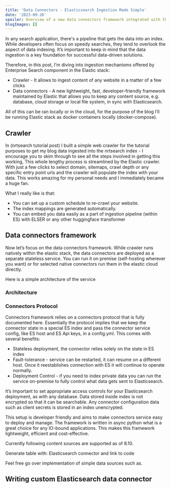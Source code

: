 ```yaml
---
title: 'Data Connectors - Elasticsearch Ingestion Made Simple'
date: '2023-09-26'
spoiler: Overview of a new data connectors framework integrated with the Elastic stack. Example of writing a custom connector to ingest data from any source into the Elasticsearch index.
blogImages: []
---
```


In any search application, there's a pipeline that gets the data into an index. While developers often focus on speedy searches, they tend to overlook the aspect of data indexing. It’s important to keep in mind that the data ingestion is a key foundation for successful data-driven solutions.

Therefore, in this post, I’m diving into ingestion mechanisms offered by Enterprise Search component in the Elastic stack:

- Crawler - It allows to ingest content of any website in a matter of a few clicks
- Data connectors - A new lightweight, fast, developer-friendly framework maintained by Elastic that allows you to keep any content source, e.g. database, cloud storage or local file system, in sync with Elasticsearch.

All of this can be ran locally or in the cloud, for the purpose of the blog I’ll be running Elastic stack as docker containers locally (docker-compose).

## Crawler

In (nrtsearch tutorial post) I built a simple web crawler for the tutorial purposes to get my blog data ingested into the nrtsearch index - I encourage you to skim through to see all the steps involved in getting this working, This whole lengthy process is streamlined by the Elastic crawler. With just a few clicks to select domain, sitemaps, crawl depth or any specific entry point urls and the crawler will populate the index with your data. This works amazing for my personal needs and I immediately became a huge fan.

What I really like is that:

- You can set up a custom schedule to re-crawl your website.
- The index mappings are generated automatically.
- You can embed you data easily as a part of ingestion pipeline (within ES) with ELSER or any other huggingface transformer

## Data connectors framework

Now let’s focus on the data connectors framework. While crawler runs natively within the elastic stack, the data connectors are deployed as a separate stateless service. You can run it on premise (self-hosting wherever you want) or for selected native connectors run them in the elastic cloud directly.

Here is a simple architecture of the service

### Architecture

### Connectors Protocol

Connectors framework relies on a connectors protocol that is fully documented here. Essentially the protocol implies that we keep the connector state in a special ES index and pass the connector service config, like ES host and ES Api keys, in a config.yml. This comes with several benefits:

- Stateless deployment, the connector relies solely on the state in ES index
- Fault-tolerance - service can be restarted, it can resume on a different host. Once it reestablishes connection with ES it will continue to operate normally.
- Deployment Control - if you need to index private data you can run the service on-premise to fully control what data gets sent to Elasticsearch.

It’s important to set appropriate access controls for your Elasticsearch deployment, as with any database. Data stored inside index is not encrypted so that it can be searchable. Any connector configuration data such as client secrets is stored in an index unencrypted.

This setup is developer friendly and aims to make connectors service easy to deploy and manage. The framework is written in async python what is a great choice for any IO-bound applications. This makes this framework lightweight, efficient and cost-effective.

Currently following content sources are supported as of 8.10.

Generate table with: Elasticsearch connector and link to code

Feel free go over implementation of simple data sources such as.

## Writing custom Elasticsearch data connector
